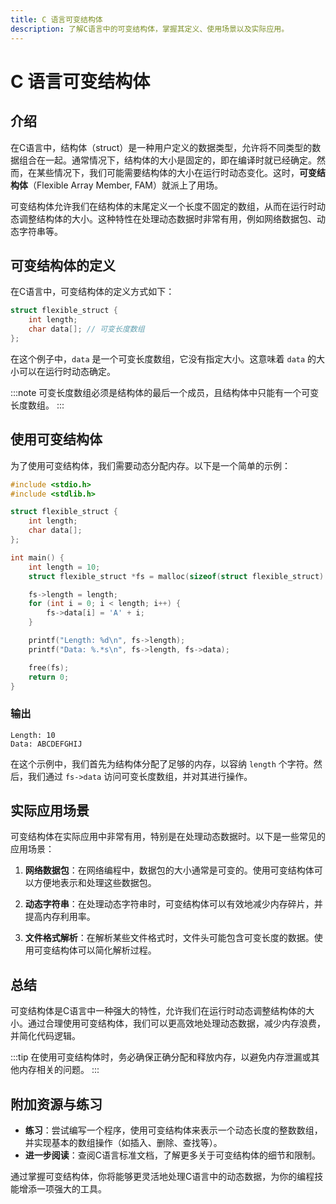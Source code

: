 ```yaml
---
title: C 语言可变结构体
description: 了解C语言中的可变结构体，掌握其定义、使用场景以及实际应用。
---
```


# C 语言可变结构体

## 介绍

在C语言中，结构体（struct）是一种用户定义的数据类型，允许将不同类型的数据组合在一起。通常情况下，结构体的大小是固定的，即在编译时就已经确定。然而，在某些情况下，我们可能需要结构体的大小在运行时动态变化。这时，**可变结构体**（Flexible Array Member, FAM）就派上了用场。

可变结构体允许我们在结构体的末尾定义一个长度不固定的数组，从而在运行时动态调整结构体的大小。这种特性在处理动态数据时非常有用，例如网络数据包、动态字符串等。

## 可变结构体的定义

在C语言中，可变结构体的定义方式如下：

```c
struct flexible_struct {
    int length;
    char data[]; // 可变长度数组
};
```

在这个例子中，`data` 是一个可变长度数组，它没有指定大小。这意味着 `data` 的大小可以在运行时动态确定。

:::note
可变长度数组必须是结构体的最后一个成员，且结构体中只能有一个可变长度数组。
:::

## 使用可变结构体

为了使用可变结构体，我们需要动态分配内存。以下是一个简单的示例：

```c
#include <stdio.h>
#include <stdlib.h>

struct flexible_struct {
    int length;
    char data[];
};

int main() {
    int length = 10;
    struct flexible_struct *fs = malloc(sizeof(struct flexible_struct) + length * sizeof(char));

    fs->length = length;
    for (int i = 0; i < length; i++) {
        fs->data[i] = 'A' + i;
    }

    printf("Length: %d\n", fs->length);
    printf("Data: %.*s\n", fs->length, fs->data);

    free(fs);
    return 0;
}
```

### 输出

```
Length: 10
Data: ABCDEFGHIJ
```

在这个示例中，我们首先为结构体分配了足够的内存，以容纳 `length` 个字符。然后，我们通过 `fs->data` 访问可变长度数组，并对其进行操作。

## 实际应用场景

可变结构体在实际应用中非常有用，特别是在处理动态数据时。以下是一些常见的应用场景：

1. **网络数据包**：在网络编程中，数据包的大小通常是可变的。使用可变结构体可以方便地表示和处理这些数据包。

2. **动态字符串**：在处理动态字符串时，可变结构体可以有效地减少内存碎片，并提高内存利用率。

3. **文件格式解析**：在解析某些文件格式时，文件头可能包含可变长度的数据。使用可变结构体可以简化解析过程。

## 总结

可变结构体是C语言中一种强大的特性，允许我们在运行时动态调整结构体的大小。通过合理使用可变结构体，我们可以更高效地处理动态数据，减少内存浪费，并简化代码逻辑。

:::tip
在使用可变结构体时，务必确保正确分配和释放内存，以避免内存泄漏或其他内存相关的问题。
:::

## 附加资源与练习

- **练习**：尝试编写一个程序，使用可变结构体来表示一个动态长度的整数数组，并实现基本的数组操作（如插入、删除、查找等）。
- **进一步阅读**：查阅C语言标准文档，了解更多关于可变结构体的细节和限制。

通过掌握可变结构体，你将能够更灵活地处理C语言中的动态数据，为你的编程技能增添一项强大的工具。